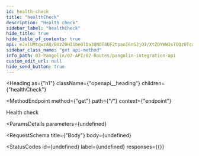 ```yaml
---
id: health-check
title: "healthCheck"
description: "Health check"
sidebar_label: "healthCheck"
hide_title: true
hide_table_of_contents: true
api: eJxlUMtqwzAQ/BUzZ0HI1be0lDa3QNOT8UF2tpaoI6nS2jQI/XtZOYWW3sTOQzOTcaE0RhvYeocWL6RnNs1oaPyAgg8UtUDHC1qYCj7eMdZTQtv1CpFS8C5RQpuLwpXYeOFPxFAImg1a7KCQKK4URZWxxFmu6x6lF2RcouXb62joWo3wQDpSbA6LyDP4FkgyMAdxqjy0GCoLpShY9+6FKV9sbda95LQ8C/Ok3eRn65qjY5q2Ws3hdERRCD7xVTtRO119t67NT9k/K2WM3jE5/j/YPSXTF+/CrK0T91o134fogF7B+MTyznnQid7iXIqcPxeKt23UVUerB0ne9b9HfX46o5RveQ+TfQ==
sidebar_class_name: "get api-method"
info_path: 03-Pangolin/07-API/02-Routes/pangolin-integration-api
custom_edit_url: null
hide_send_button: true
---
```



<Heading
  as={"h1"}
  className={"openapi__heading"}
  children={"healthCheck"}
>
</Heading>

<MethodEndpoint
  method={"get"}
  path={"/"}
  context={"endpoint"}
>
  
</MethodEndpoint>



Health check

<ParamsDetails
  parameters={undefined}
>
  
</ParamsDetails>

<RequestSchema
  title={"Body"}
  body={undefined}
>
  
</RequestSchema>

<StatusCodes
  id={undefined}
  label={undefined}
  responses={{}}
>
  
</StatusCodes>


      